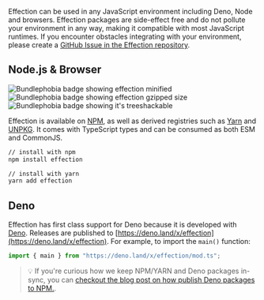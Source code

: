 Effection can be used in any JavaScript environment including Deno, Node and browsers. Effection packages are side-effect free and do not pollute your environment in any way, making it compatible with most JavaScript runtimes.
If you encounter obstacles integrating with your environment, please create a [GitHub Issue in the Effection repository](https://github.com/thefrontside/effection/issues/new).

## Node.js & Browser

<p class="inline-flex my-0 flex-wrap gap-1">
  <img class="my-1" src="https://badgen.net/bundlephobia/min/effection" alt="Bundlephobia badge showing effection minified" />
  <img class="my-1" src="https://badgen.net/bundlephobia/minzip/effection" alt="Bundlephobia badge showing effection gzipped size" />
  <img class="my-1" src="https://badgen.net/bundlephobia/tree-shaking/effection" alt="Bundlephobia badge showing it's treeshackable" />
</p>

Effection is available on [NPM][npm], as well as derived registries such as [Yarn][yarn] and [UNPKG][unpkg]. It comes with TypeScript types and can be consumed as both ESM and CommonJS.

```bash
// install with npm
npm install effection

// install with yarn
yarn add effection
```

## Deno

Effection has first class support for Deno because it is developed with [Deno](https://deno.land). Releases are published to [https://deno.land/x/effection](https://deno.land/x/effection). For example, to import the `main()` function:

```ts
import { main } from "https://deno.land/x/effection/mod.ts";
```

> 💡 If you're curious how we keep NPM/YARN and Deno packages in-sync, you can [checkout the blog post on how publish Deno packages to NPM.][deno-npm-publish].

[deno-npm-publish]: https://frontside.com/blog/2023-04-27-deno-is-the-easiest-way-to-author-npm-packages/
[unpkg]: https://unpkg.com/effection
[yarn]: https://yarnpkg.com/package?q=effection&name=effection
[npm]: https://www.npmjs.com/package/effection
[bundlephobia]: https://bundlephobia.com/package/effection
